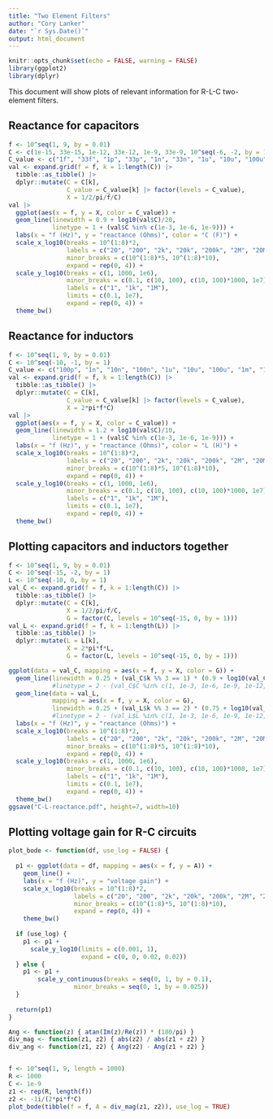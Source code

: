 ```yaml
---
title: "Two Element Filters"
author: "Cory Lanker"
date: "`r Sys.Date()`"
output: html_document
---
```


```r
knitr::opts_chunk$set(echo = FALSE, warning = FALSE)
library(ggplot2)
library(dplyr)
```

This document will show plots of relevant information for R-L-C two-element 
filters.

## Reactance for capacitors
```r
f <- 10^seq(1, 9, by = 0.01)
C <- c(1e-15, 33e-15, 1e-12, 33e-12, 1e-9, 33e-9, 10^seq(-6, -2, by = 1))
C_value <- c("1f", "33f", "1p", "33p", "1n", "33n", "1u", "10u", "100u", "1000u", "10000u")
val <- expand.grid(f = f, k = 1:length(C)) |>
  tibble::as_tibble() |>
  dplyr::mutate(C = C[k], 
                C_value = C_value[k] |> factor(levels = C_value),
                X = 1/2/pi/f/C)
val |>
  ggplot(aes(x = f, y = X, color = C_value)) +
  geom_line(linewidth = 0.9 + log10(val$C)/20,
            linetype = 1 + (val$C %in% c(1e-3, 1e-6, 1e-9))) +
  labs(x = "f (Hz)", y = "reactance (Ohms)", color = "C (F)") +
  scale_x_log10(breaks = 10^(1:8)*2,
                labels = c("20", "200", "2k", "20k", "200k", "2M", "20M", "200M"),
                minor_breaks = c(10^(1:8)*5, 10^(1:8)*10),
                expand = rep(0, 4)) + 
  scale_y_log10(breaks = c(1, 1000, 1e6),
                minor_breaks = c(0.1, c(10, 100), c(10, 100)*1000, 1e7),
                labels = c("1", "1k", "1M"),
                limits = c(0.1, 1e7),
                expand = rep(0, 4)) +
  theme_bw()
```

## Reactance for inductors
```r
f <- 10^seq(1, 9, by = 0.01)
C <- 10^seq(-10, -1, by = 1)
C_value <- c("100p", "1n", "10n", "100n", "1u", "10u", "100u", "1m", "10m", "100m")
val <- expand.grid(f = f, k = 1:length(C)) |>
  tibble::as_tibble() |>
  dplyr::mutate(C = C[k], 
                C_value = C_value[k] |> factor(levels = C_value),
                X = 2*pi*f*C)
val |>
  ggplot(aes(x = f, y = X, color = C_value)) +
  geom_line(linewidth = 1.2 + log10(val$C)/10,
            linetype = 1 + (val$C %in% c(1e-3, 1e-6, 1e-9))) +
  labs(x = "f (Hz)", y = "reactance (Ohms)", color = "L (H)") +
  scale_x_log10(breaks = 10^(1:8)*2,
                labels = c("20", "200", "2k", "20k", "200k", "2M", "20M", "200M"),
                minor_breaks = c(10^(1:8)*5, 10^(1:8)*10),
                expand = rep(0, 4)) + 
  scale_y_log10(breaks = c(1, 1000, 1e6),
                minor_breaks = c(0.1, c(10, 100), c(10, 100)*1000, 1e7),
                labels = c("1", "1k", "1M"),
                limits = c(0.1, 1e7),
                expand = rep(0, 4)) +
  theme_bw()
```


## Plotting capacitors and inductors together

```r
f <- 10^seq(1, 9, by = 0.01)
C <- 10^seq(-15, -2, by = 1)
L <- 10^seq(-10, 0, by = 1)
val_C <- expand.grid(f = f, k = 1:length(C)) |>
  tibble::as_tibble() |>
  dplyr::mutate(C = C[k], 
                X = 1/2/pi/f/C,
                G = factor(C, levels = 10^seq(-15, 0, by = 1)))
val_L <- expand.grid(f = f, k = 1:length(L)) |>
  tibble::as_tibble() |>
  dplyr::mutate(L = L[k], 
                X = 2*pi*f*L,
                G = factor(L, levels = 10^seq(-15, 0, by = 1)))

ggplot(data = val_C, mapping = aes(x = f, y = X, color = G)) +
  geom_line(linewidth = 0.25 + (val_C$k %% 3 == 1) * (0.9 + log10(val_C$C)/20)) +
            #linetype = 2 - (val_C$C %in% c(1, 1e-3, 1e-6, 1e-9, 1e-12, 1e-15))) +
  geom_line(data = val_L, 
            mapping = aes(x = f, y = X, color = G),
            linewidth = 0.25 + (val_L$k %% 3 == 2) * (0.75 + log10(val_L$L)/20)) +
            #linetype = 2 - (val_L$L %in% c(1, 1e-3, 1e-6, 1e-9, 1e-12, 1e-15))) +
  labs(x = "f (Hz)", y = "reactance (Ohms)") +
  scale_x_log10(breaks = 10^(1:8)*2,
                labels = c("20", "200", "2k", "20k", "200k", "2M", "20M", "200M"),
                minor_breaks = c(10^(1:8)*5, 10^(1:8)*10),
                expand = rep(0, 4)) + 
  scale_y_log10(breaks = c(1, 1000, 1e6),
                minor_breaks = c(0.1, c(10, 100), c(10, 100)*1000, 1e7),
                labels = c("1", "1k", "1M"),
                limits = c(0.1, 1e7),
                expand = rep(0, 4)) +
  theme_bw()
ggsave("C-L-reactance.pdf", height=7, width=10)
```

## Plotting voltage gain for R-C circuits

```r
plot_bode <- function(df, use_log = FALSE) {
  
  p1 <- ggplot(data = df, mapping = aes(x = f, y = A)) +
    geom_line() +
    labs(x = "f (Hz)", y = "voltage gain") +
    scale_x_log10(breaks = 10^(1:8)*2,
                  labels = c("20", "200", "2k", "20k", "200k", "2M", "20M", "200M"),
                  minor_breaks = c(10^(1:8)*5, 10^(1:8)*10),
                  expand = rep(0, 4)) + 
    theme_bw()
  
  if (use_log) {
    p1 <- p1 +
      scale_y_log10(limits = c(0.001, 1),
                    expand = c(0, 0, 0.02, 0.02))
  } else {
    p1 <- p1 +
        scale_y_continuous(breaks = seq(0, 1, by = 0.1),
                  minor_breaks = seq(0, 1, by = 0.025))
  }
  
  return(p1)
}
```

```r
Ang <- function(z) { atan(Im(z)/Re(z)) * (180/pi) }
div_mag <- function(z1, z2) { abs(z2) / abs(z1 + z2) }
div_ang <- function(z1, z2) { Ang(z2) - Ang(z1 + z2) }


f <- 10^seq(1, 9, length = 1000)
R <- 1000
C <- 1e-9
z1 <- rep(R, length(f))
z2 <- -1i/(2*pi*f*C)
plot_bode(tibble(f = f, A = div_mag(z1, z2)), use_log = TRUE)
```

